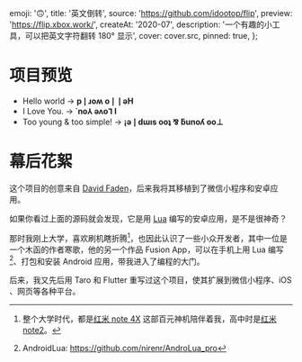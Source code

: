 
  emoji: '🙃',
  title: '英文倒转',
  source: 'https://github.com/idootop/flip',
  preview: 'https://flip.xbox.work/',
  createAt: '2020-07',
  description: '一个有趣的小工具，可以把英文字符翻转 180° 显示',
  cover: cover.src,
  pinned: true,
};

# 项目预览

- Hello world → **p❘ɹoʍ o❘❘ǝH**
- I Love You. → **˙no⅄ ǝʌo⅂ I**
- Too young & too simple! → **¡ǝ❘dɯıs ooʇ ⅋ ƃunoʎ oo⊥**

# 幕后花絮

这个项目的创意来自 [David Faden](http://www.revfad.com/flip.html)，后来我将其移植到了微信小程序和安卓应用。

如果你看过上面的源码就会发现，它是用 [Lua](https://www.lua.org/) 编写的安卓应用，是不是很神奇？

那时我刚上大学，喜欢刷机瞎折腾[^1]，也因此认识了一些小众开发者，其中一位是一个木函的作者寒歌，他的另一个作品 Fusion App，可以在手机上用 Lua 编写[^2]、打包和安装 Android 应用，带我进入了编程的大门。


<BaseImage src={fusion.src} alt="Fusion APP - 所有网页都是客户端" />

后来，我又先后用 Taro 和 Flutter 重写过这个项目，使其扩展到微信小程序、iOS 、网页等各种平台。

[^1]: 整个大学时代，都是[红米 note 4X](https://www.mi.com/redminote4x/specs) 这部百元神机陪伴着我，高中时是[红米 note2](https://www.mi.com/note2)。
[^2]: AndroidLua: https://github.com/nirenr/AndroLua_pro
